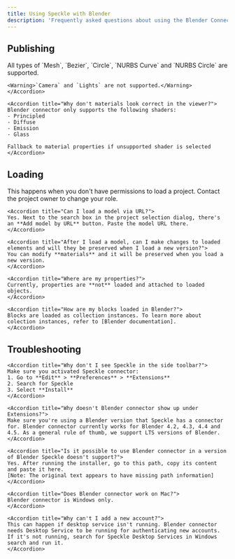 ```yaml
---
title: Using Speckle with Blender
description: 'Frequently asked questions about using the Blender Connector'
---
```


## Publishing

<AccordionGroup>
    <Accordion title="What types of objects are published?">
    All types of `Mesh`, `Bezier`, `Circle`, `NURBS Curve` and `NURBS Circle` are supported.

    <Warning>`Camera` and `Lights` are not supported.</Warning>
    </Accordion>

    <Accordion title="Why don't materials look correct in the viewer?">
    Blender connector only supports the following shaders:
    - Principled
    - Diffuse
    - Emission
    - Glass
    
    Fallback to material properties if unsupported shader is selected
    </Accordion>


</AccordionGroup>

## Loading

<AccordionGroup>
    <Accordion title="Why can't I select a project in the UI—it's disabled?">
    This happens when you don't have permissions to load a project. Contact the project owner to change your role.
    </Accordion>

    <Accordion title="Can I load a model via URL?">
    Yes. Next to the search box in the project selection dialog, there's an **Add model by URL** button. Paste the model URL there.
    </Accordion>

    <Accordion title="After I load a model, can I make changes to loaded elements and will they be preserved when I load a new version?">
    You can modify **materials** and it will be preserved when you load a new version. 
    </Accordion>

    <Accordion title="Where are my properties?">
    Currently, properties are **not** loaded and attached to loaded objects.
    </Accordion>

    <Accordion title="How are my blocks loaded in Blender?">
    Blocks are loaded as collection instances. To learn more about colection instances, refer to [Blender documentation].
    </Accordion>
</AccordionGroup>

## Troubleshooting

<AccordionGroup>

    <Accordion title="Why don't I see Speckle in the side toolbar?">
    Make sure you activated Speckle connector:
    1. Go to **Edit** > **Preferences** > **Extensions**
    2. Search for Speckle
    3. Select **Install**
    </Accordion>

    <Accordion title="Why doesn't Blender connector show up under Extensions?">
    Make sure you're using a Blender version that Speckle has a connector for. Blender connector currently works for Blender 4.2, 4.3, 4.4 and 4.5. As a general rule of thumb, we support LTS versions of Blender.
    </Accordion>

    <Accordion title="Is it possible to use Blender connector in a version of Blender Speckle doesn't support?">
    Yes. After running the installer, go to this path, copy its content and paste it here.
    [Note: The original text appears to have missing path information]
    </Accordion>

    <Accordion title="Does Blender connector work on Mac?">
    Blender connector is Windows only.
    </Accordion>

    <Accordion title="Why can't I add a new account?">
    This can happen if desktop service isn't running. Blender connector needs Desktop Service to be running for authenticating new accounts. If it's not running, search for Speckle Desktop Services in Windows search and run it.
    </Accordion>

</AccordionGroup>
